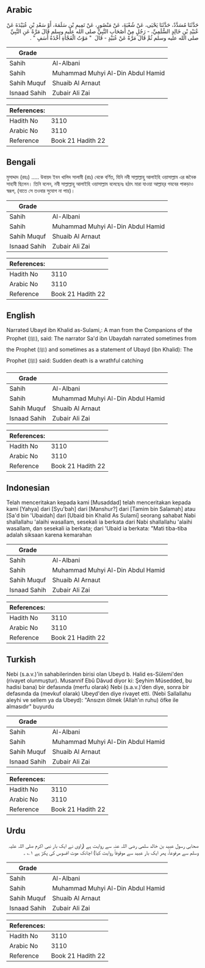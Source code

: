 ## Arabic


<div dir="rtl" lang="ar" style={{fontSize:'larger',backgroundColor:'#f8f9fa',padding:20}}>
حَدَّثَنَا مُسَدَّدٌ، حَدَّثَنَا يَحْيَى، عَنْ شُعْبَةَ، عَنْ مَنْصُورٍ، عَنْ تَمِيمِ بْنِ سَلَمَةَ، أَوْ سَعْدِ بْنِ عُبَيْدَةَ عَنْ عُبَيْدِ بْنِ خَالِدٍ السُّلَمِيِّ، - رَجُلٍ مِنْ أَصْحَابِ النَّبِيِّ صلى الله عليه وسلم قَالَ مَرَّةً عَنِ النَّبِيِّ صلى الله عليه وسلم ثُمَّ قَالَ مَرَّةً عَنْ عُبَيْدٍ - قَالَ ‏ "‏ مَوْتُ الْفَجْأَةِ أَخْذَةُ أَسَفٍ ‏"‏ ‏.‏
</div>
<div style={{backgroundColor:'#f8f9fa',padding:20, marginBottom: 10}}><table> <thead> <tr> <th>Grade</th> <th></th> </tr> </thead> <tbody> <tr><td>Sahih</td><td>Al-Albani</td></tr><tr><td>Sahih</td><td>Muhammad Muhyi Al-Din Abdul Hamid</td></tr><tr><td>Sahih Muquf</td><td>Shuaib Al Arnaut</td></tr><tr><td>Isnaad Sahih</td><td>Zubair Ali Zai</td></tr></tbody></table><table> <thead> <tr> <th>References:</th> <th></th> </tr> </thead> <tbody><tr><td>Hadith No</td><td>3110</td></tr><tr><td>Arabic No</td><td>3110</td></tr><tr><td>Reference</td><td>Book 21 Hadith 22</td></tr></tbody></table></div>

## Bengali


<div dir="ltr" lang="bn" style={{fontSize:'larger',backgroundColor:'#f8f9fa',padding:20}}>
মুসাদ্দাদ (রহঃ) ..... উবায়দ ইবন খালিদ সালামী (রাঃ) থেকে বর্ণিত, যিনি নবী সাল্লাল্লাহু আলাইহি ওয়াসাল্লাম এর জনৈক সাহাবী ছিলেন। তিনি বলেন, নবী সাল্লাল্লাহু আলাইহি ওয়াসাল্লাম বলেছেনঃ হঠাৎ মারা যাওয়া আল্লাহ্‌র গযবের পাকড়াও স্বরূপ, (যাতে সে তওবার সুযোগ না পায়)।
</div>
<div style={{backgroundColor:'#f8f9fa',padding:20, marginBottom: 10}}><table> <thead> <tr> <th>Grade</th> <th></th> </tr> </thead> <tbody> <tr><td>Sahih</td><td>Al-Albani</td></tr><tr><td>Sahih</td><td>Muhammad Muhyi Al-Din Abdul Hamid</td></tr><tr><td>Sahih Muquf</td><td>Shuaib Al Arnaut</td></tr><tr><td>Isnaad Sahih</td><td>Zubair Ali Zai</td></tr></tbody></table><table> <thead> <tr> <th>References:</th> <th></th> </tr> </thead> <tbody><tr><td>Hadith No</td><td>3110</td></tr><tr><td>Arabic No</td><td>3110</td></tr><tr><td>Reference</td><td>Book 21 Hadith 22</td></tr></tbody></table></div>

## English


<div dir="ltr" lang="en" style={{fontSize:'larger',backgroundColor:'#f8f9fa',padding:20}}>
Narrated Ubayd ibn Khalid as-Sulami,: A man from the Companions of the Prophet (ﷺ), said: The narrator Sa'd ibn Ubaydah narrated sometimes from the Prophet (ﷺ) and sometimes as a statement of Ubayd (ibn Khalid): The Prophet (ﷺ) said: Sudden death is a wrathful catching
</div>
<div style={{backgroundColor:'#f8f9fa',padding:20, marginBottom: 10}}><table> <thead> <tr> <th>Grade</th> <th></th> </tr> </thead> <tbody> <tr><td>Sahih</td><td>Al-Albani</td></tr><tr><td>Sahih</td><td>Muhammad Muhyi Al-Din Abdul Hamid</td></tr><tr><td>Sahih Muquf</td><td>Shuaib Al Arnaut</td></tr><tr><td>Isnaad Sahih</td><td>Zubair Ali Zai</td></tr></tbody></table><table> <thead> <tr> <th>References:</th> <th></th> </tr> </thead> <tbody><tr><td>Hadith No</td><td>3110</td></tr><tr><td>Arabic No</td><td>3110</td></tr><tr><td>Reference</td><td>Book 21 Hadith 22</td></tr></tbody></table></div>

## Indonesian


<div dir="ltr" lang="id" style={{fontSize:'larger',backgroundColor:'#f8f9fa',padding:20}}>
Telah menceritakan kepada kami [Musaddad] telah menceritakan kepada kami [Yahya] dari [Syu'bah] dari [Manshur?] dari [Tamim bin Salamah] atau [Sa'd bin 'Ubaidah] dari [Ubaid bin Khalid As Sulami] seorang sahabat Nabi shallallahu 'alaihi wasallam, sesekali ia berkata dari Nabi shallallahu 'alaihi wasallam, dan sesekali ia berkata; dari 'Ubaid ia berkata: "Mati tiba-tiba adalah siksaan karena kemarahan
</div>
<div style={{backgroundColor:'#f8f9fa',padding:20, marginBottom: 10}}><table> <thead> <tr> <th>Grade</th> <th></th> </tr> </thead> <tbody> <tr><td>Sahih</td><td>Al-Albani</td></tr><tr><td>Sahih</td><td>Muhammad Muhyi Al-Din Abdul Hamid</td></tr><tr><td>Sahih Muquf</td><td>Shuaib Al Arnaut</td></tr><tr><td>Isnaad Sahih</td><td>Zubair Ali Zai</td></tr></tbody></table><table> <thead> <tr> <th>References:</th> <th></th> </tr> </thead> <tbody><tr><td>Hadith No</td><td>3110</td></tr><tr><td>Arabic No</td><td>3110</td></tr><tr><td>Reference</td><td>Book 21 Hadith 22</td></tr></tbody></table></div>

## Turkish


<div dir="ltr" lang="tr" style={{fontSize:'larger',backgroundColor:'#f8f9fa',padding:20}}>
Nebi (s.a.v.)'in sahabilerinden birisi olan Ubeyd b. Halid es-Sülemi'den (rivayet olunmuştur). Musannif Ebû Dâvud diyor ki: Şeyhim Müsedded, bu hadisi bana) bir defasında (merfu olarak) Nebi (s.a.v.)'den diye, sonra bir defasında da (mevkuf olarak) Ubeyd'den diye rivayet etti. (Nebi Sallallahu aleyhi ve sellem ya da Ubeyd): "Ansızın ölmek (Allah'ın ruhu) öfke ile almasıdır" buyurdu
</div>
<div style={{backgroundColor:'#f8f9fa',padding:20, marginBottom: 10}}><table> <thead> <tr> <th>Grade</th> <th></th> </tr> </thead> <tbody> <tr><td>Sahih</td><td>Al-Albani</td></tr><tr><td>Sahih</td><td>Muhammad Muhyi Al-Din Abdul Hamid</td></tr><tr><td>Sahih Muquf</td><td>Shuaib Al Arnaut</td></tr><tr><td>Isnaad Sahih</td><td>Zubair Ali Zai</td></tr></tbody></table><table> <thead> <tr> <th>References:</th> <th></th> </tr> </thead> <tbody><tr><td>Hadith No</td><td>3110</td></tr><tr><td>Arabic No</td><td>3110</td></tr><tr><td>Reference</td><td>Book 21 Hadith 22</td></tr></tbody></table></div>

## Urdu


<div dir="rtl" lang="ur" style={{fontSize:'larger',backgroundColor:'#f8f9fa',padding:20}}>
صحابی رسول عبید بن خالد سلمی رضی اللہ عنہ سے روایت ہے (راوی نے ایک بار نبی اکرم صلی اللہ علیہ وسلم سے مرفوعاً، پھر ایک بار عبید سے موقوفاً روایت کیا) اچانک موت افسوس کی پکڑ ہے ۱؎ ۔
</div>
<div style={{backgroundColor:'#f8f9fa',padding:20, marginBottom: 10}}><table> <thead> <tr> <th>Grade</th> <th></th> </tr> </thead> <tbody> <tr><td>Sahih</td><td>Al-Albani</td></tr><tr><td>Sahih</td><td>Muhammad Muhyi Al-Din Abdul Hamid</td></tr><tr><td>Sahih Muquf</td><td>Shuaib Al Arnaut</td></tr><tr><td>Isnaad Sahih</td><td>Zubair Ali Zai</td></tr></tbody></table><table> <thead> <tr> <th>References:</th> <th></th> </tr> </thead> <tbody><tr><td>Hadith No</td><td>3110</td></tr><tr><td>Arabic No</td><td>3110</td></tr><tr><td>Reference</td><td>Book 21 Hadith 22</td></tr></tbody></table></div>